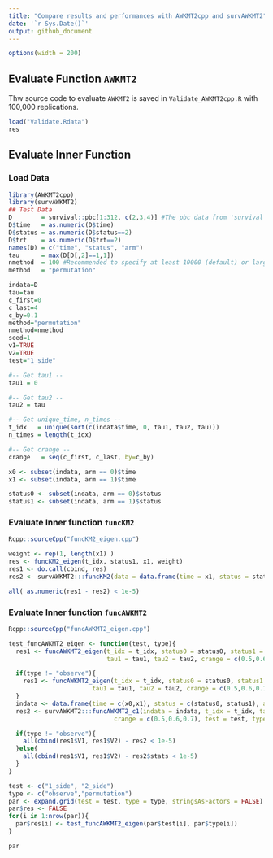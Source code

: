---
title: "Compare results and performances with AWKMT2cpp and survAWKMT2"
date: '`r Sys.Date()`'
output: github_document
---

```{r set-options, echo=FALSE, cache=FALSE}
options(width = 200)
```

## Evaluate Function `AWKMT2`

Thw source code to evaluate `AWKMT2` is saved in `Validate_AWKMT2cpp.R` with 100,000 replications. 

```{r}
load("Validate.Rdata")
res
```


## Evaluate Inner Function 

### Load Data
```{r}
library(AWKMT2cpp)
library(survAWKMT2)
## Test Data
D        = survival::pbc[1:312, c(2,3,4)] #The pbc data from 'survival' package
D$time   = as.numeric(D$time)
D$status = as.numeric(D$status==2)
D$trt    = as.numeric(D$trt==2)
names(D) = c("time", "status", "arm")
tau      = max(D[D[,2]==1,1])
nmethod  = 100 #Recommended to specify at least 10000 (default) or larger.
method   = "permutation"

indata=D
tau=tau
c_first=0
c_last=4
c_by=0.1
method="permutation"
nmethod=nmethod
seed=1
v1=TRUE
v2=TRUE
test="1_side"

#-- Get tau1 --
tau1 = 0

#-- Get tau2 --
tau2 = tau

#-- Get unique_time, n_times --
t_idx   = unique(sort(c(indata$time, 0, tau1, tau2, tau)))
n_times = length(t_idx)

#-- Get crange --
crange   = seq(c_first, c_last, by=c_by)

x0 <- subset(indata, arm == 0)$time
x1 <- subset(indata, arm == 1)$time

status0 <- subset(indata, arm == 0)$status
status1 <- subset(indata, arm == 1)$status
```


### Evaluate Inner function `funcKM2`
```{r}


Rcpp::sourceCpp("funcKM2_eigen.cpp")

weight <- rep(1, length(x1) )
res <- funcKM2_eigen(t_idx, status1, x1, weight)
res1 <- do.call(cbind, res)
res2 <- survAWKMT2:::funcKM2(data = data.frame(time = x1, status = status1, arm = 1), t_idx, status1, x1, weight = NULL)

all( as.numeric(res1 - res2) < 1e-5)
```

### Evaluate Inner function `funcAWKMT2`

```{r}
Rcpp::sourceCpp("funcAWKMT2_eigen.cpp")

test_funcAWKMT2_eigen <- function(test, type){
  res1 <- funcAWKMT2_eigen(t_idx = t_idx, status0 = status0, status1 = status1, x0 = x0, x1 = x1,
                           tau1 = tau1, tau2 = tau2, crange = c(0.5,0.6,0.7), test = test, type = "observe", obs_survdiff = x1 )

  if(type != "observe"){
    res1 <- funcAWKMT2_eigen(t_idx = t_idx, status0 = status0, status1 = status1, x0 = x0, x1 = x1,
                       tau1 = tau1, tau2 = tau2, crange = c(0.5,0.6,0.7), test = test, type = type, obs_survdiff = res1$survdiff )
  }
  indata <- data.frame(time = c(x0,x1), status = c(status0, status1), arm = c(rep(0, length(status0)), rep(1, length(status1))) )
  res2 <- survAWKMT2:::funcAWKMT2_c1(indata = indata, t_idx = t_idx, tau1 = tau1, tau2 = tau2,
                             crange = c(0.5,0.6,0.7), test = test, type = type)

  if(type != "observe"){
    all(cbind(res1$V1, res1$V2) - res2 < 1e-5)
  }else{
    all(cbind(res1$V1, res1$V2) - res2$stats < 1e-5)
  }
}

test <- c("1_side", "2_side")
type <- c("observe","permutation")
par <- expand.grid(test = test, type = type, stringsAsFactors = FALSE)
par$res <- FALSE
for(i in 1:nrow(par)){
  par$res[i] <- test_funcAWKMT2_eigen(par$test[i], par$type[i])
}

par
```


